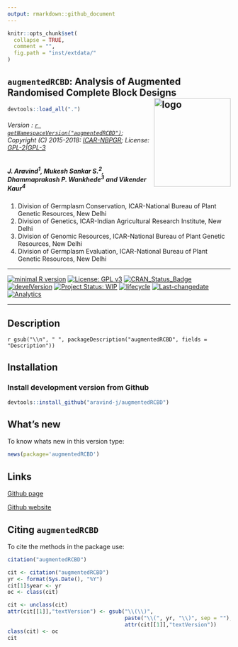 ```yaml
---
output: rmarkdown::github_document
---
```


```r
knitr::opts_chunk$set(
  collapse = TRUE,
  comment = "",
  fig.path = "inst/extdata/"
)
```

<!-- 
```r
knitr::include_graphics("https://raw.githubusercontent.com/aravind-j/augmentedRCBD/master/inst/extdata/augmentedRCBD.png")
```
-->

## `augmentedRCBD`: Analysis of Augmented Randomised Complete Block Designs <img src="https://raw.githubusercontent.com/aravind-j/augmentedRCBD/master/inst/extdata/augmentedRCBD.png" align="right" alt="logo" width="173" height = "200" style = "border: none; float: right;">

```r
devtools::load_all(".")

```

###### Version : [`r getNamespaceVersion("augmentedRCBD")`](https://aravind-j.github.io/augmentedRCBD/); Copyright (C) 2015-2018: [ICAR-NBPGR](http://www.nbpgr.ernet.in/); License: [GPL-2|GPL-3](https://www.r-project.org/Licenses/)

##### *J. Aravind^1^, Mukesh Sankar S.^2^, Dhammaprakash P. Wankhede^3^ and Vikender Kaur^4^*

1. Division of Germplasm Conservation, ICAR-National Bureau of Plant Genetic Resources, New Delhi
2. Division of Genetics, ICAR-Indian Agricultural Research Institute, New Delhi
3. Division of Genomic Resources, ICAR-National Bureau of Plant Genetic Resources, New Delhi
4. Division of Germplasm Evaluation, ICAR-National Bureau of Plant Genetic Resources, New Delhi

***

[![minimal R version](https://img.shields.io/badge/R>%3D-3.0.2-6666ff.svg)](https://cran.r-project.org/)
[![License: GPL v3](https://img.shields.io/badge/License-GPL%20v3-blue.svg)](https://www.gnu.org/licenses/gpl-3.0)
[![CRAN_Status_Badge](https://www.r-pkg.org/badges/version-last-release/augmentedRCBD)](https://cran.r-project.org/package=augmentedRCBD)
<!-- [![rstudio mirror downloads](https://cranlogs.r-pkg.org/badges/grand-total/augmentedRCBD?color=green)](https://CRAN.R-project.org/package=augmentedRCBD) -->
<!-- [![packageversion](https://img.shields.io/badge/Package%20version-0.2.3.3-orange.svg)](https://github.com/aravind-j/augmentedRCBD) -->
[![develVersion](https://img.shields.io/badge/devel%20version-0.2.3.3-orange.svg)](https://github.com/aravind-j/augmentedRCBD)
<!-- [![GitHub Download Count](https://github-basic-badges.herokuapp.com/downloads/aravind-j/augmentedRCBD/total.svg)] -->
[![Project Status: WIP](http://www.repostatus.org/badges/latest/wip.svg)](http://www.repostatus.org/#wip)
[![lifecycle](https://img.shields.io/badge/lifecycle-experimental-orange.svg)](https://www.tidyverse.org/lifecycle/#experimental)
[![Last-changedate](https://img.shields.io/badge/last%20change-`r gsub('-', '--', Sys.Date())`-yellowgreen.svg)](/commits/master)
<!-- [![Rdoc](http://www.rdocumentation.org/badges/version/augmentedRCBD)](http://www.rdocumentation.org/packages/augmentedRCBD) -->
<!-- [![Zenodo DOI](https://zenodo.org/badge/DOI/10.5281/zenodo.841963.svg)](https://doi.org/10.5281/zenodo.841963) -->
[![Analytics](https://pro-pulsar-193905.appspot.com/UA-116716530-1/welcome-page)](https://github.com/aravind-j/google-analytics-beacon)

***

## Description
`r gsub("\\n", " ", packageDescription("augmentedRCBD", fields = "Description"))`

## Installation

### Install development version from Github
```r
devtools::install_github("aravind-j/augmentedRCBD")
```

## What's new
To know whats new in this version type:

```r
news(package='augmentedRCBD')
```

## Links

<!-- [CRAN page](https://cran.r-project.org/package=augmentedRCBD) -->

[Github page](https://github.com/aravind-j/augmentedRCBD)

[Github website](https://aravind-j.github.io/augmentedRCBD/)

<!-- [Zenodo DOI](https://doi.org/10.5281/zenodo.841963) -->


## Citing `augmentedRCBD`
To cite the methods in the package use:

```r
citation("augmentedRCBD")
```

```r
cit <- citation("augmentedRCBD")
yr <- format(Sys.Date(), "%Y")
cit[1]$year <- yr
oc <- class(cit)

cit <- unclass(cit)
attr(cit[[1]],"textVersion") <- gsub("\\(\\)",
                                     paste("\\(", yr, "\\)", sep = ""),
                                     attr(cit[[1]],"textVersion"))
class(cit) <- oc
cit
```
